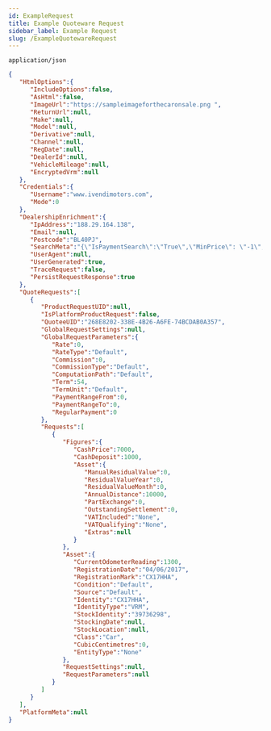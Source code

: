 ```yaml
---
id: ExampleRequest
title: Example Quoteware Request
sidebar_label: Example Request
slug: /ExampleQuotewareRequest
---
```


`application/json`
```json title="POST https://quoteware3.ivendi.com/quotes/"
{
   "HtmlOptions":{
      "IncludeOptions":false,
      "AsHtml":false,
      "ImageUrl":"https://sampleimageforthecaronsale.png ",
      "ReturnUrl":null,
      "Make":null,
      "Model":null,
      "Derivative":null,
      "Channel":null,
      "RegDate":null,
      "DealerId":null,
      "VehicleMileage":null,
      "EncryptedVrm":null
   },
   "Credentials":{
      "Username":"www.ivendimotors.com",
      "Mode":0
   },
   "DealershipEnrichment":{
      "IpAddress":"188.29.164.138",
      "Email":null,
      "Postcode":"BL40PJ",
      "SearchMeta":"{\"IsPaymentSearch\":\"True\",\"MinPrice\": \"-1\",\"MaxPrice\":\"-1\" ,\"MinPaymentMonthlyCost\":\"-1\",\"MaxPaymentMonthlyCost\":\"-1\"}",
      "UserAgent":null,
      "UserGenerated":true,
      "TraceRequest":false,
      "PersistRequestResponse":true
   },
   "QuoteRequests":[
      {
         "ProductRequestUID":null,
         "IsPlatformProductRequest":false,
         "QuoteeUID":"268E8202-338E-4B26-A6FE-74BCDAB0A357",
         "GlobalRequestSettings":null,
         "GlobalRequestParameters":{
            "Rate":0,
            "RateType":"Default",
            "Commission":0,
            "CommissionType":"Default",
            "ComputationPath":"Default",
            "Term":54,
            "TermUnit":"Default",
            "PaymentRangeFrom":0,
            "PaymentRangeTo":0,
            "RegularPayment":0
         },
         "Requests":[
            {
               "Figures":{
                  "CashPrice":7000,
                  "CashDeposit":1000,
                  "Asset":{
                     "ManualResidualValue":0,
                     "ResidualValueYear":0,
                     "ResidualValueMonth":0,
                     "AnnualDistance":10000,
                     "PartExchange":0,
                     "OutstandingSettlement":0,
                     "VATIncluded":"None",
                     "VATQualifying":"None",
                     "Extras":null
                  }
               },
               "Asset":{
                  "CurrentOdometerReading":1300,
                  "RegistrationDate":"04/06/2017",
                  "RegistrationMark":"CX17HHA",
                  "Condition":"Default",
                  "Source":"Default",
                  "Identity":"CX17HHA",
                  "IdentityType":"VRM",
                  "StockIdentity":"39736298",
                  "StockingDate":null,
                  "StockLocation":null,
                  "Class":"Car",
                  "CubicCentimetres":0,
                  "EntityType":"None"
               },
               "RequestSettings":null,
               "RequestParameters":null
            }
         ]
      }
   ],
   "PlatformMeta":null
}
```